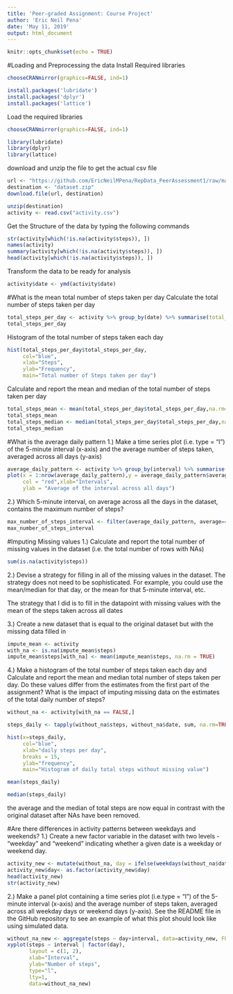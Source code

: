 ---
title: 'Peer-graded Assignment: Course Project'
author: 'Eric Neil Pena'
date: 'May 11, 2019'
output: html_document
---


```{r setup, include=FALSE}
knitr::opts_chunk$set(echo = TRUE)
```

#Loading and Preprocessing the data
Install Required libraries
```{r, results='hide', message=FALSE, warning=FALSE}
chooseCRANmirror(graphics=FALSE, ind=1)

install.packages('lubridate')
install.packages('dplyr')
install.packages('lattice')
```

Load the required libraries
```{r  results='hide', message=FALSE, warning=FALSE}
chooseCRANmirror(graphics=FALSE, ind=1)

library(lubridate)
library(dplyr)
library(lattice)
```

download and unzip the file to get the actual csv file

```{r load data}
url <- "https://github.com/EricNeilMPena/RepData_PeerAssessment1/raw/master/activity.zip"
destination <- "dataset.zip"
download.file(url, destination)
```

```{r unzip, cache=TRUE}
unzip(destination)
activity <- read.csv("activity.csv")
```

Get the Structure of the data by typing the following commands
```{r}
str(activity[which(!is.na(activity$steps)), ])
names(activity)
summary(activity[which(!is.na(activity$steps)), ])
head(activity[which(!is.na(activity$steps)), ])
```

Transform the data to be ready for analysis
```{r}
activity$date <- ymd(activity$date)
```
#What is the mean total number of steps taken per day
Calculate the total number of steps taken per day

```{r}
total_steps_per_day <- activity %>% group_by(date) %>% summarise(total_steps_per_day=sum(steps, na.rm=TRUE))
total_steps_per_day
```
Histogram of the total number of steps taken each day

```{r}

hist(total_steps_per_day$total_steps_per_day,
     col="blue",
     xlab="Steps",
     ylab="Frequency",
     main="Total number of Steps taken per day")
```
Calculate and report the mean and median of the total number of steps taken per day
```{r summary}
total_steps_mean <- mean(total_steps_per_day$total_steps_per_day,na.rm=TRUE)
total_steps_mean
total_steps_median <- median(total_steps_per_day$total_steps_per_day,na.rm=TRUE)
total_steps_median
```

#What is the average daily pattern
1.) Make a time series plot (i.e. type = "l") of the 5-minute interval (x-axis) and the average number of steps taken, averaged across all days (y-axis)

```{r}
average_daily_pattern <- activity %>% group_by(interval) %>% summarise(average=mean(steps,na.rm=TRUE))
plot(x = 1:nrow(average_daily_pattern),y = average_daily_pattern$average,type = "l",
     col = "red",xlab="Intervals", 
     ylab = "Average of the interval across all days")
```

2.) Which 5-minute interval, on average across all the days in the dataset, contains the maximum number of steps?

```{r}
max_number_of_steps_interval <- filter(average_daily_pattern, average==max(average))
max_number_of_steps_interval
```

#Imputing Missing values
1.) Calculate and report the total number of missing values in the dataset (i.e. the total number of rows with NAs)

```{r}
sum(is.na(activity$steps))
```

2.) Devise a strategy for filling in all of the missing values in the dataset. The strategy does not need to be sophisticated. For example, you could use the mean/median for that day, or the mean for that 5-minute interval, etc.

The strategy that I did is to fill in the datapoint with missing values with the mean of the steps taken across all dates

3.) Create a new dataset that is equal to the original dataset but with the missing data filled in

```{r}
impute_mean <- activity
with_na <- is.na(impute_mean$steps)
impute_mean$steps[with_na] <- mean(impute_mean$steps, na.rm = TRUE)
```

4.) Make a histogram of the total number of steps taken each day and Calculate and report the mean and median total number of steps taken per day. Do these values differ from the estimates from the first part of the assignment? What is the impact of imputing missing data on the estimates of the total daily number of steps?

```{r}
without_na <- activity[with_na == FALSE,]

steps_daily <- tapply(without_na$steps, without_na$date, sum, na.rm=TRUE, simplify=T)

hist(x=steps_daily,
     col="blue",
     xlab="daily steps per day",
     breaks = 15,
     ylab="frequency",
     main="Histogram of daily total steps without missing value")
```

```{r}
mean(steps_daily)
```

```{r}
median(steps_daily)
```
the average and the median of total steps are now equal in contrast with the original dataset after NAs have been removed.

#Are there differences in activity patterns between weekdays and weekends?
1.) Create a new factor variable in the dataset with two levels - "weekday" and "weekend" indicating whether a given date is a weekday or weekend day.

```{r}
activity_new <- mutate(without_na, day = ifelse(weekdays(without_na$date) == "Saturday" | weekdays(without_na$date) == "Sunday", "weekend", "weekday"))
activity_new$day<- as.factor(activity_new$day)
head(activity_new)
str(activity_new)
```

2.) Make a panel plot containing a time series plot (i.e.type = "l") of the 5-minute interval (x-axis) and the average number of steps taken, averaged across all weekday days or weekend days (y-axis). See the README file in the GitHub repository to see an example of what this plot should look like using simulated data.

```{r}

without_na_new <- aggregate(steps ~ day+interval, data=activity_new, FUN=mean)
xyplot(steps ~ interval | factor(day),
       layout = c(1, 2),
       xlab="Interval",
       ylab="Number of steps",
       type="l",
       lty=1,
       data=without_na_new)
```
